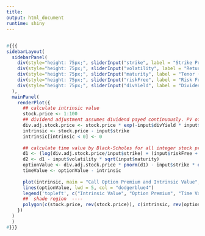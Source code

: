 ```yaml
---
title:
output: html_document
runtime: shiny
---
```


## <!--- Option Intrinsic and Time Values -->

```r
#{{{
sidebarLayout(
  sidebarPanel(
    div(style="height: 75px;", sliderInput("strike", label = "Strike Price", max = 100, min = 0, value = 50, step = 1, ticks = FALSE)),
    div(style="height: 75px;", sliderInput("volatility", label = "Return Volatility", max = .5, min = 0.01, value = .20, step = .01, ticks = FALSE)),
    div(style="height: 75px;", sliderInput("maturity", label = "Tenor (Years to Exp.)", max = 2, min = .1, value = .5, step = .1, ticks = FALSE)),
    div(style="height: 75px;", sliderInput("riskFree", label = "Risk Free Rate", max = .2, min = .01, value = .02, step = .01, ticks = FALSE)),
    div(style="height: 75px;", sliderInput("divYield", label = "Dividend Yield", max = .2, min = 0, value = 0, step = .01, ticks = FALSE))
  ),
  mainPanel(
    renderPlot({
      ## calculate intrinsic value
      stock.price <- 1:100
      ## dividend adjustment assumes dividend payed continuously. PV of dividends is subtracted from present stock price; for more see Bodie, Kane and Marcus Chp 21 (Option Introduction).
      div.adj.stock.price <- stock.price * exp(-input$divYield * input$maturity)
      intrinsic <- stock.price - input$strike
      intrinsic[intrinsic < 0] <- 0
      
      ## calculate time value by Black-Scholes for all integer stock prices from 1 to 100 ----
      d1 <- (log(div.adj.stock.price/input$strike) + (input$riskFree + (input$volatility^2)/2) * input$maturity) / (input$volatility * sqrt(input$maturity))
      d2 <- d1 - input$volatility * sqrt(input$maturity)
      optionValue <- div.adj.stock.price * pnorm(d1) - input$strike * exp(-input$riskFree * input$maturity) * pnorm(d2)
      timeValue <- optionValue - intrinsic
      
      plot(intrinsic, main = "Call Option Premium and Intrinsic Value", ylab = "$", xlab = "Underlying Stock Price ($)", type = "l", lwd = 5, sub = "Black-Scholes Premium for a European Call")
      lines(optionValue, lwd = 5, col = "dodgerblue4")
      legend('topleft', c("Intrinsic Value", "Option Premium", "Time Value"), lty = c(1,1,1), col=c(1,"dodgerblue4", "lightblue"), lwd = c(5,5, 15))
      ##  shade region  ----
      polygon(c(stock.price, rev(stock.price)), c(intrinsic, rev(optionValue)), col = "lightblue", border = NA)
    })
  )
  )
#}}}
```
